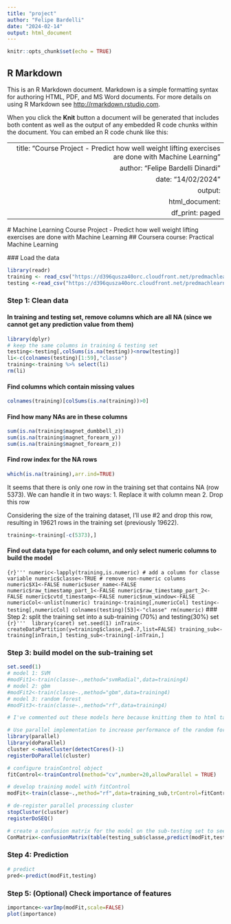 ---
title: "project"
author: "Felipe Bardelli"
date: "2024-02-14"
output: html_document
---

```{r setup, include=FALSE}
knitr::opts_chunk$set(echo = TRUE)
```

## R Markdown

This is an R Markdown document. Markdown is a simple formatting syntax for authoring HTML, PDF, and MS Word documents. For more details on using R Markdown see <http://rmarkdown.rstudio.com>.

When you click the **Knit** button a document will be generated that includes both content as well as the output of any embedded R code chunks within the document. You can embed an R code chunk like this:

---
  title: "Course Project - Predict how well weight lifting exercises are done with Machine Learning"
author: "Felipe Bardelli Dinardi"
date: "14/02/2024"
output:
  html_document:
  df_print: paged
---
  
  # Machine Learning Course Project - Predict how well weight lifting exercises are done with Machine Learning
  ## Coursera course: Practical Machine Learning
  
  ### Load the data
  
  ```{r,warning=FALSE}
library(readr)
training <- read_csv("https://d396qusza40orc.cloudfront.net/predmachlearn/pml-training.csv")
testing <-read_csv("https://d396qusza40orc.cloudfront.net/predmachlearn/pml-testing.csv")
```

### Step 1: Clean data

#### In training and testing set, remove columns which are all NA (since we cannot get any prediction value from them)
```{r}
library(dplyr)
# keep the same columns in training & testing set
testing<-testing[,colSums(is.na(testing))<nrow(testing)]
li<-c(colnames(testing)[1:59],"classe")
training<-training %>% select(li)
rm(li)
```

#### Find columns which contain missing values
```{r}
colnames(training)[colSums(is.na(training))>0]
```

#### Find how many NAs are in these columns
```{r}
sum(is.na(training$magnet_dumbbell_z))
sum(is.na(training$magnet_forearm_y))
sum(is.na(training$magnet_forearm_z))
```

#### Find row index for the NA rows
```{r}
which(is.na(training),arr.ind=TRUE)
```
It seems that there is only one row in the training set that contains NA (row 5373). We can handle it in two ways:
1. Replace it with column mean
2. Drop this row

Considering the size of the training dataset, I'll use #2 and drop this row, resulting in 19621 rows in the training set (previously 19622).
```{r}
training<-training[-c(5373),]
```

#### Find out data type for each column, and only select numeric columns to build the model
```{r}'''
numeric<-lapply(training,is.numeric)
# add a column for classe variable
numeric$classe<-TRUE
# remove non-numeric columns
numeric$X1<-FALSE
numeric$user_name<-FALSE
numeric$raw_timestamp_part_1<-FALSE
numeric$raw_timestamp_part_2<-FALSE
numeric$cvtd_timestamp<-FALSE
numeric$num_window<-FALSE
numericCol<-unlist(numeric)
training<-training[,numericCol]
testing<-testing[,numericCol]
colnames(testing)[53]<-"classe"
rm(numeric)
```
### Step 2: split the training set into a sub-training (70%) and testing(30%) set
```{r}''' 
library(caret)
set.seed(1)
inTrain<-createDataPartition(y=training$classe,p=0.7,list=FALSE)
training_sub<-training[inTrain,]
testing_sub<-training[-inTrain,]
```

### Step 3: build model on the sub-training set
```{r}
set.seed(1)
# model 1: SVM
#modFit1<-train(classe~.,method="svmRadial",data=training4)
# model 2: gbm
#modFit2<-train(classe~.,method="gbm",data=training4)
# model 3: random forest
#modFit3<-train(classe~.,method="rf",data=training4)

# I've commented out these models here because knitting them to html takes too much time (> 5 hours). Conslusion is that among the three models, random forest has the best performance, so we're using random forest to continue with the prediction. 

# Use parallel implementation to increase performance of the random forest model (it was taking too much time before)
library(parallel)
library(doParallel)
cluster <-makeCluster(detectCores()-1)
registerDoParallel(cluster)

# configure trainControl object
fitControl<-trainControl(method="cv",number=20,allowParallel = TRUE)

# develop training model with fitControl
modFit<-train(classe~.,method="rf",data=training_sub,trControl=fitControl)

# de-register parallel processing cluster
stopCluster(cluster)
registerDoSEQ()

# create a confusion matrix for the model on the sub-testing set to see how accurate the prediction is
ConMatrix<-confusionMatrix(table(testing_sub$classe,predict(modFit,testing_sub)))
```


### Step 4: Prediction
```{r}
# predict
pred<-predict(modFit,testing)
```

### Step 5: (Optional) Check importance of features
```{r}
importance<-varImp(modFit,scale=FALSE)
plot(importance)
```
